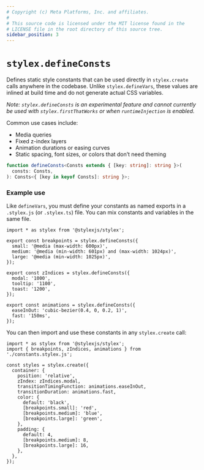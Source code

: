 ```yaml
---
# Copyright (c) Meta Platforms, Inc. and affiliates.
#
# This source code is licensed under the MIT license found in the
# LICENSE file in the root directory of this source tree.
sidebar_position: 3
---
```


# `stylex.defineConsts`

Defines static style constants that can be used directly in `stylex.create` calls anywhere in the codebase. Unlike `stylex.defineVars`, these values are inlined at build time and do not generate actual CSS variables.

*Note: `stylex.defineConsts` is an experimental feature and cannot currently be used with `stylex.firstThatWorks` or when `runtimeInjection` is enabled.*

Common use cases include:
- Media queries
- Fixed z-index layers
- Animation durations or easing curves
- Static spacing, font sizes, or colors that don’t need theming

```ts
function defineConsts<Consts extends { [key: string]: string }>(
  consts: Consts,
): Consts<{ [key in keyof Consts]: string }>;
```

### Example use

Like `defineVars`, you must define your constants as named exports in a `.stylex.js` (or `.stylex.ts`) file. You can mix constants and variables in the same file.

```tsx title="constants.stylex.js"
import * as stylex from '@stylexjs/stylex';

export const breakpoints = stylex.defineConsts({
  small: '@media (max-width: 600px)',
  medium: '@media (min-width: 601px) and (max-width: 1024px)',
  large: '@media (min-width: 1025px)',
});

export const zIndices = stylex.defineConsts({
  modal: '1000',
  tooltip: '1100',
  toast: '1200',
});

export const animations = stylex.defineConsts({
  easeInOut: 'cubic-bezier(0.4, 0, 0.2, 1)',
  fast: '150ms',
});
```

You can then import and use these constants in any `stylex.create` call:

```tsx
import * as stylex from '@stylexjs/stylex';
import { breakpoints, zIndices, animations } from './constants.stylex.js';

const styles = stylex.create({
  container: {
    position: 'relative',
    zIndex: zIndices.modal,
    transitionTimingFunction: animations.easeInOut,
    transitionDuration: animations.fast,
    color: {
      default: 'black',
      [breakpoints.small]: 'red',
      [breakpoints.medium]: 'blue',
      [breakpoints.large]: 'green',
    },
    padding: {
      default: 4,
      [breakpoints.medium]: 8,
      [breakpoints.large]: 16,
    },
  },
});
```

